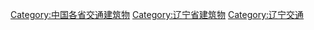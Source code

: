 [[Category:中国各省交通建筑物|Category:中国各省交通建筑物]]
[[Category:辽宁省建筑物|Category:辽宁省建筑物]]
[[Category:辽宁交通|Category:辽宁交通]]